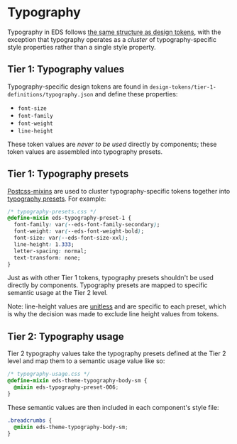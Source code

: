 <Meta title="Documentation/Guidelines/Typography" />

# Typography

Typography in EDS follows [the same structure as design tokens](./?path=/story/documentation-guidelines-tokens--page), with the exception that typography operates as a _cluster_ of typography-specific style properties rather than a single style property.

## Tier 1: Typography values

Typography-specific design tokens are found in `design-tokens/tier-1-definitions/typography.json` and define these properties:

- `font-size`
- `font-family`
- `font-weight`
- `line-height`

These token values are _never to be used_ directly by components; these token values are assembled into typography presets.

## Tier 1: Typography presets

[Postcss-mixins](https://github.com/postcss/postcss-mixins) are used to cluster typography-specific tokens together into [typography presets](https://superfriendlydesign.systems/articles/typography-in-design-systems/). For example:

```css
/* typography-presets.css */
@define-mixin eds-typography-preset-1 {
  font-family: var(--eds-font-family-secondary);
  font-weight: var(--eds-font-weight-bold);
  font-size: var(--eds-font-size-xxl);
  line-height: 1.333;
  letter-spacing: normal;
  text-transform: none;
}
```

Just as with other Tier 1 tokens, typography presets shouldn't be used directly by components. Typography presets are mapped to specific semantic usage at the Tier 2 level.

Note: line-height values are [unitless](https://developer.mozilla.org/en-US/docs/Web/CSS/line-height#prefer_unitless_numbers_for_line-height_values) and are specific to each preset, which is why the decision was made to exclude line height values from tokens.

## Tier 2: Typography usage

Tier 2 typography values take the typography presets defined at the Tier 2 level and map them to a semantic usage value like so:

```css
/* typography-usage.css */
@define-mixin eds-theme-typography-body-sm {
  @mixin eds-typography-preset-006;
}
```

These semantic values are then included in each component's style file:

```css
.breadcrumbs {
  @mixin eds-theme-typography-body-sm;
}
```
